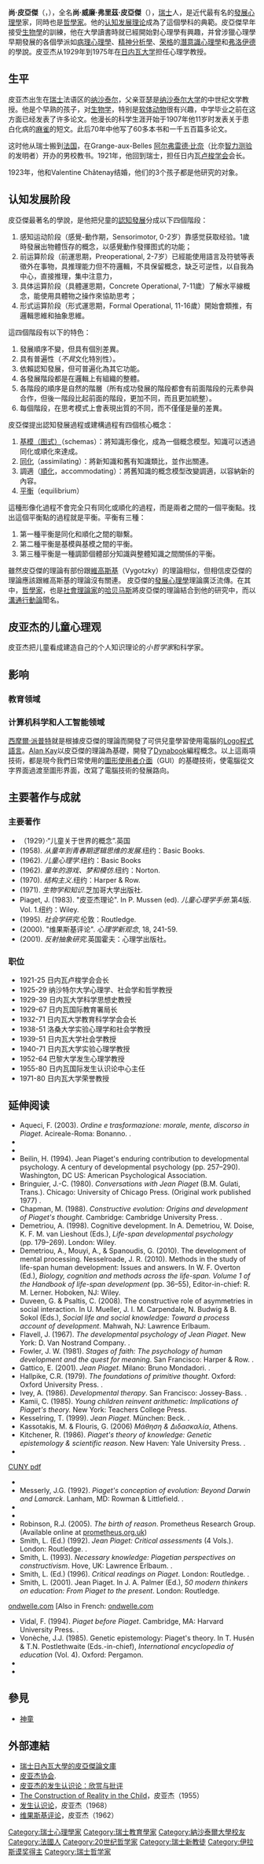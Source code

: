 {{noteTA
|T=zh:尚·皮亞傑; zh-hans:让·皮亚杰; zh-hant:尚·皮亞傑;
|1=zh:讓; zh-hans:让; zh-hant:尚;
|2=zh:皮亞傑; zh-hans:皮亚杰; zh-hant:皮亞傑;
}}
{{Infobox scientist

|image = Jean_Piaget_in_Ann_Arbor.png
|image_size = 190px
|caption = 

|name = 尚·威廉·弗里茲·皮亞傑
|birth_date = {{birth date|1896|8|9|df=y}}
|birth_place = [[瑞士|瑞士]][[紐沙特|紐沙特]]
|death_date = {{Death date and age|1980|9|16|1896|8|9|df=y}}
|death_place = [[瑞士|瑞士]][[日內瓦|日內瓦]]
|fields = [[發展心理學|發展心理學]]、[[知識論|知識論]]
|known_for = [[建構主義_(學習理論)|建構主義]]、[[發生認識論|發生認識論]]、[[認知發展論|認知發展論]]、[[物體恆存概念|物體恆存概念]]、[[自我中心主義|自我中心主義]]
|influences = [[伊曼努爾·康德|伊曼努爾·康德]]、[[亨利·柏格森|亨利·柏格森]]、[[皮耶·珍尼特|皮耶·珍尼特]]、[[詹姆斯·馬克·鮑德溫|詹姆斯·馬克·鮑德溫]]
|influenced = [[巴貝爾·英海爾德|巴貝爾·英海爾德]]、[[傑若米·布魯納|傑若米·布魯納]]、[[勞倫斯·柯爾伯格|勞倫斯·柯爾伯格]]、[[哈沃德·加德納|哈沃德·加德納]]、[[湯瑪斯·孔恩|湯瑪斯·孔恩]]、[[西摩爾·派普特|西摩爾·派普特]]、[[安伯托·艾柯|安伯托·艾柯]]
}}

'''尚·皮亞傑'''（{{lang-fr|'''Jean Piaget'''}}，{{bd|1896年|8月9日|1980年|9月16日|catIdx=Piaget, Jean}}），全名'''尚·威廉·弗里茲·皮亞傑'''（{{lang-fr|'''Jean William Fritz Piaget'''}}），[[瑞士|瑞士]]人，是近代最有名的[[發展心理學|發展心理學]]家，同時也是[[哲學家|哲學家]]。他的[[认知发展理论|认知发展理论]]成為了這個學科的典範。皮亞傑早年接受[[生物學|生物學]]的訓練，他在大學讀書時就已經開始對心理學有興趣，并曾涉獵心理學早期發展的各個學派如[[病理心理學|病理心理學]]、[[精神分析學|精神分析學]]、[[卡爾·榮格|荣格]]的[[潛意識心理學|潛意識心理學]]和[[西格蒙德·弗洛伊德|弗洛伊德]]的學說。皮亚杰从1929年到1975年在[[日内瓦大学|日内瓦大学]]担任心理学教授。

==生平==
皮亚杰出生在[[瑞士|瑞士]]法语区的[[纳沙泰尔|纳沙泰尔]]，父亲亚瑟是[[纳沙泰尔大学|纳沙泰尔大学]]的中世纪文学教授。他是个早熟的孩子，对[[生物学|生物学]]，特别是[[软体动物|软体动物]]很有兴趣，中学毕业之前在这方面已经发表了许多论文。他漫长的科学生涯开始于1907年他11岁时发表关于患白化病的[[麻雀|麻雀]]的短文。此后70年中他写了60多本书和一千五百篇多论文。

这时他从瑞士搬到[[法国|法国]]，在Grange-aux-Belles [[阿尔弗雷德·比奈|阿尔弗雷德·比奈]]（比奈[[智力测验|智力测验]]的发明者）开办的男校教书。1921年，他回到瑞士，担任日内瓦[[卢梭学会|卢梭学会]]会长。

1923年，他和Valentine Châtenay结婚，他们的3个孩子都是他研究的对象。

==认知发展阶段==
{{Main|认知发展论}}

皮亞傑最著名的學說，是他把兒童的[[認知發展|認知發展]]分成以下四個階段：
# 感知运动阶段（感覺-動作期，Sensorimotor, 0-2岁）靠感觉获取经验。1歲時發展出物體恆存的概念，以感覺動作發揮图式的功能；
# 前运算阶段（前運思期，Preoperational, 2-7岁）已經能使用語言及符號等表徵外在事物，具推理能力但不符邏輯，不具保留概念，缺乏可逆性，以自我為中心，直接推理，集中注意力，
# 具体运算阶段（具體運思期，Concrete Operational, 7-11歲）了解水平線概念，能使用具體物之操作來協助思考；
# 形式运算阶段（形式運思期，Formal Operational, 11-16歲）開始會類推，有邏輯思維和抽象思維。

這四個階段有以下的特色：
# 發展順序不變，但具有個別差異。
# 具有普遍性（''不具''文化特別性）。
# 依賴認知發展，但可普遍化為其它功能。
# 各發展階段都是在邏輯上有組織的整體。
# 各階段的順序是自然的階層（所有成功發展的階段都會有前面階段的元素參與合作，但後一階段比起前面的階段，更加不同，而且更加統整）。
# 每個階段，在思考模式上會表現出質的不同，而不僅僅是量的差異。

皮亞傑提出認知發展過程或建構過程有四個核心概念：
# [[基模（图式）|基模（图式）]]（schemas）：將知識形像化，成為一個概念模型。知識可以透過同化或順化來達成。
# [[同化|同化]]（assimilating）：將新知識和舊有知識類比，並作出關連。
# 調適（[[順化|順化]]，accommodating）：將舊知識的概念模型改變調適，以容納新的內容。
# [[平衡|平衡]]（equilibrium）
這種形像化過程不會完全只有同化或順化的過程，而是兩者之間的一個平衡點。找出這個平衡點的過程就是平衡。平衡有三種：
#第一種平衡是同化和順化之間的聯繫。
#第二種平衡是基模與基模之間的平衡。
#第三種平衡是一種調節個體部分知識與整體知識之間關係的平衡。

雖然皮亞傑的理論有部份跟[[維高斯基|維高斯基]]（Vygotzky）的理論相似，但相信皮亞傑的理論應該跟維高斯基的理論沒有關連。
皮亞傑的[[發展心理學|發展心理學]]理論廣泛流傳。在其中，[[哲學家|哲學家]]，也是[[社會理論家|社會理論家]]的[[哈贝马斯|哈贝马斯]]將皮亞傑的理論結合到他的研究中，而以[[溝通行動論|溝通行動論]]聞名。

==皮亚杰的儿童心理观==
皮亚杰把儿童看成建造自己的个人知识理论的''小哲学家''和科学家。
==影响==

===教育领域===

===计算机科学和人工智能领域===
[[西摩爾·派普特|西摩爾·派普特]]就是根據皮亞傑的理論而開發了可供兒童學習使用電腦的[[Logo程序设计语言|Logo程式語言]]。[[Alan_Kay|Alan Kay]]以皮亞傑的理論為基礎，開發了[[Dynabook|Dynabook]]編程概念。以上這兩項技術，都是現今我們日常使用的[[图形使用者介面|圖形使用者介面]]（GUI）的基礎技術，使電腦從文字界面過渡至圖形界面，改寫了電腦技術的發展路向。

==主要著作与成就==

===主要著作===
*（1929）·“儿童关于世界的概念”.英国 
*(1958). ''从童年到青春期逻辑思维的发展''.纽约：Basic Books.
* (1962). ''儿童心理学''.纽约：Basic Books
* (1962). ''童年的游戏、梦和模仿''.纽约：Norton.
* (1970). ''结构主义''.纽约：Harper & Row.
* (1971). ''生物学和知识''.芝加哥大学出版社.
* Piaget, J. (1983). "皮亚杰理论". In P. Mussen (ed). ''儿童心理学手册''.第4版. Vol. 1.纽约：Wiley.
* (1995). ''社会学研究''.伦敦：Routledge.
* (2000). "维果斯基评论". ''心理学新观念'', 18, 241-59.
* (2001). ''反射抽象研究''.英国霍夫：心理学出版社。

===职位===
*1921-25  日内瓦卢梭学会会长
*1925-29  纳沙特尔大学心理学、社会学和哲学教授
*1929-39  日内瓦大学科学思想史教授
*1929-67  日内瓦国际教育署局长
*1932-71  日内瓦大学教育科学学会会长
*1938-51  洛桑大学实验心理学和社会学教授
*1939-51  日内瓦大学社会学教授
*1940-71  日内瓦大学实验心理学教授
*1952-64  巴黎大学发生心理学教授
*1955-80  日内瓦国际发生认识论中心主任
*1971-80  日内瓦大学荣誉教授

==延伸阅读==
{{Refbegin|colwidth=60em}}
* Aqueci, F. (2003). ''Ordine e trasformazione: morale, mente, discorso in Piaget''. Acireale-Roma: Bonanno. {{ISBN|88-7796-148-1}}.
* {{Cite journal | last1 = Amann-Gainotti | first1 = M. | last2 = Ducret | first2 = J.-J. | year = 1992 | title = Jean Piaget, disciple of Pierre Janet: Influence of behavior psychology and relations with psychoanalysis | journal = Information Psychiatrique | volume = 68 | pages = 598–606 | title-link = Pierre Janet }}
* {{Cite journal | doi = 10.1037/0012-1649.28.2.191 | last1 = Beilin | first1 = H. | year = 1992 | title = Piaget's enduring contribution to developmental psychology | journal = Developmental Psychology | volume = 28 | issue = 2| pages = 191–204 | s2cid = 14459165 | url = https://semanticscholar.org/paper/d1882837e2f3de46e89e76a5a46a3330ca700e2d }}
*Beilin, H. (1994). Jean Piaget's enduring contribution to developmental psychology. A century of developmental psychology (pp. 257–290). Washington, DC US: American Psychological Association.
* Bringuier, J.-C. (1980). ''Conversations with Jean Piaget'' (B.M. Gulati, Trans.). Chicago: University of Chicago Press. (Original work published 1977) {{ISBN|0-226-07503-6}}.
* Chapman, M. (1988). ''Constructive evolution: Origins and development of Piaget's thought''. Cambridge: Cambridge University Press. {{ISBN|0-521-36712-3}}.
* Demetriou, A. (1998). Cognitive development. In A. Demetriou, W. Doise, K. F. M. van Lieshout (Eds.), ''Life-span developmental psychology'' (pp. 179–269). London: Wiley.
*Demetriou, A., Mouyi, A., & Spanoudis, G. (2010). The development of mental processing. Nesselroade, J. R. (2010). Methods in the study of life-span human development: Issues and answers. In W. F. Overton (Ed.), ''Biology, cognition and methods across the life-span. Volume 1 of the Handbook of life-span development'' (pp. 36–55), Editor-in-chief: R. M. Lerner. Hoboken, NJ: Wiley.
* Duveen, G. & Psaltis, C. (2008). The constructive role of asymmetries in social interaction. In U. Mueller, J. I. M. Carpendale, N. Budwig & B. Sokol (Eds.), ''Social life and social knowledge: Toward a process account of development''. Mahwah, NJ: Lawrence Erlbaum.
*Flavell, J. (1967). ''The developmental psychology of Jean Piaget''. New York: D. Van Nostrand Company. {{ISBN|0-442-02413-4}}.
*Fowler, J. W. (1981). ''Stages of faith: The psychology of human development and the quest for meaning''. San Francisco: Harper & Row. {{ISBN|0-06-062866-9}}.
*Gattico, E. (2001). ''Jean Piaget''. Milano: Bruno Mondadori. {{ISBN|88-424-9741-X}}.
*Hallpike, C.R. (1979). ''The foundations of primitive thought''. Oxford: Oxford University Press. {{ISBN|0-19-823196-2}}.
*Ivey, A. (1986). ''Developmental therapy''. San Francisco: Jossey-Bass. {{ISBN|1-55542-022-2}}.
*Kamii, C.  (1985).  ''Young children reinvent arithmetic: Implications of Piaget's theory.''  New York: Teachers College Press.
*Kesselring, T. (1999). ''Jean Piaget''. München: Beck. {{ISBN|3-406-44512-8}}.
*Kassotakis, M. & Flouris, G. (2006) ''Μάθηση & Διδασκαλία'', Αthens.
*Kitchener, R. (1986). ''Piaget's theory of knowledge: Genetic epistemology & scientific reason''. New Haven: Yale University Press. {{ISBN|0-300-03579-9}}.
*{{Cite journal | doi = 10.1037/h0091442 | last1 = Kose | first1 = G. | year = 1987 | title = A philosopher's conception of Piaget: Piagetian theory reconsidered | journal = Theoretical & Philosophical Psychology | volume = 7 | issue = 1| pages = 52–57 }}
[http://cohort09devpsyc.commons.gc.cuny.edu/files/2010/01/Lourenco_1999.pdf CUNY pdf]
*{{Cite journal | doi = 10.1037/1093-4510.8.4.362 | last1 = Mayer | first1 = S. | year = 2005 | title = The early evolution of Jean Piaget's clinical method | journal = History of Psychology | volume = 8 | issue = 4| pages = 362–382 | pmid = 17152748 }}
*Messerly, J.G. (1992). ''Piaget's conception of evolution: Beyond Darwin and Lamarck''. Lanham, MD: Rowman & Littlefield. {{ISBN|0-8476-8243-9}}.
*{{Cite journal | doi = 10.1002/ejsp.308 | last1 = Psaltis | first1 = C. | last2 = Duveen | first2 = G. | year = 2006 | title = Social relations and cognitive development: The influence of conversation type and representations of gender | journal = European Journal of Social Psychology | volume = 36 | issue = 3| pages = 407–430 }}
*{{Cite journal | doi = 10.1348/026151005X91415 | last1 = Psaltis | first1 = C. | last2 = Duveen | first2 = G. | year = 2007 | title = Conversation types and conservation: Forms of recognition and cognitive development | journal = British Journal of Developmental Psychology | volume = 25 | issue = 1| pages = 79–102 }}
*Robinson, R.J. (2005). ''The birth of reason''. Prometheus Research Group. (Available online at [http://www.prometheus.org.uk prometheus.org.uk])
*Smith, L. (Ed.) (1992). ''Jean Piaget: Critical assessments'' (4 Vols.). London: Routledge. {{ISBN|0-415-04408-1}}.
*Smith, L. (1993). ''Necessary knowledge: Piagetian perspectives on constructivism''. Hove, UK: Lawrence Erlbaum. {{ISBN|0-86377-270-6}}.
*Smith, L. (Ed.) (1996). ''Critical readings on Piaget''. London: Routledge. {{ISBN|0-415-13317-3}}.
*Smith, L. (2001). Jean Piaget. In J. A. Palmer (Ed.), ''50 modern thinkers on education: From Piaget to the present''. London: Routledge.
[http://www.ondwelle.com/OSM02.pdf ondwelle.com]  [Also in French: [http://www.ondwelle.com/FrSM02.pdf ondwelle.com]
*Vidal, F. (1994). ''Piaget before Piaget''. Cambridge, MA: Harvard University Press. {{ISBN|0-674-66716-6}}.
*Vonèche, J.J. (1985). Genetic epistemology: Piaget's theory. In T. Husén & T.N. Postlethwaite (Eds.-in-chief), ''International encyclopedia of education'' (Vol. 4). Oxford: Pergamon.
*{{Cite journal | last1 = Wynn | first1 = T. | year = 1979 | title = The intelligence of later Acheulean hominids | journal = Man |series=New Series | volume = 14 | issue = 3 | pages = 371–391 | doi=10.2307/2801865| jstor = 2801865 }}
*{{Cite journal | doi = 10.1016/S0047-2484(81)80046-2 | last1 = Wynn | first1 = T. | year = 1981 | title = The intelligence of Oldowan hominids | journal = Journal of Human Evolution | volume = 10 | issue = 7| pages = 529–541 }}
{{Refend}}

==參見==
*[[神童|神童]]

==外部連結==
{{Wikiquote}}
* [http://www.unige.ch/piaget/Presentations/presentg.html 瑞士日內瓦大學的皮亞傑論文庫]{{Wayback|url=http://www.unige.ch/piaget/Presentations/presentg.html |date=20031211121717 }}
* [http://www.piaget.org/ 皮亚杰协会]{{Wayback|url=http://www.piaget.org/ |date=20060410215848 }}.
* [https://web.archive.org/web/20060427053212/http://hubcap.clemson.edu/%7Ecampber/piaget.html 皮亚杰的发生认识论：欣赏与批评]
*[http://marxists.org/reference/subject/philosophy/works/fr/piaget2.htm The Construction of Reality in the Child]{{Wayback|url=http://marxists.org/reference/subject/philosophy/works/fr/piaget2.htm |date=20060404183642 }}，皮亚杰（1955）
*[http://marxists.org/reference/subject/philosophy/works/fr/piaget.htm 发生认识论]{{Wayback|url=http://marxists.org/reference/subject/philosophy/works/fr/piaget.htm |date=20060404183520 }}，皮亚杰（1968）
*[http://www.marxists.org/archive/vygotsky/works/comment/piaget.htm 维果斯基评论]{{Wayback|url=http://www.marxists.org/archive/vygotsky/works/comment/piaget.htm |date=20060425043850 }}，皮亚杰（1962）

{{伊拉斯谟奖获得者}}
{{Authority control}}
{{DEFAULTSORT:Piaget, Jean}}

[[Category:瑞士心理學家|Category:瑞士心理學家]]
[[Category:瑞士教育學家|Category:瑞士教育學家]]
[[Category:納沙泰爾大學校友|Category:納沙泰爾大學校友]]
[[Category:法國人|Category:法國人]]
[[Category:20世纪哲学家|Category:20世纪哲学家]]
[[Category:瑞士新教徒|Category:瑞士新教徒]]
[[Category:伊拉斯谟奖得主|Category:伊拉斯谟奖得主]]
[[Category:瑞士哲学家|Category:瑞士哲学家]]